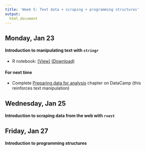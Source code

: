 ```yaml
---
title: 'Week 5: Text data + scraping + programming structures'
output:
  html_document
---
```


## Monday, Jan 23

#### Introduction to manipulating text with `stringr`

* R notebook: [(View)](http://htmlpreview.github.io/?https://github.com/cmsc205/notes/blob/master/day09/text_manipulation.nb.html)  <a href="https://raw.githubusercontent.com/cmsc205/notes/master/day09/text_manipulation.Rmd" download>(Download)</a>

#### For next time

* Complete [Preparing data for analysis](https://campus.datacamp.com/courses/cleaning-data-in-r/1828?ex=1) chapter on DataCamp (this reinforces text manipulation)


## Wednesday, Jan 25

#### Introduction to scraping data from the web with `rvest`




## Friday, Jan 27

#### Introduction to programming structures